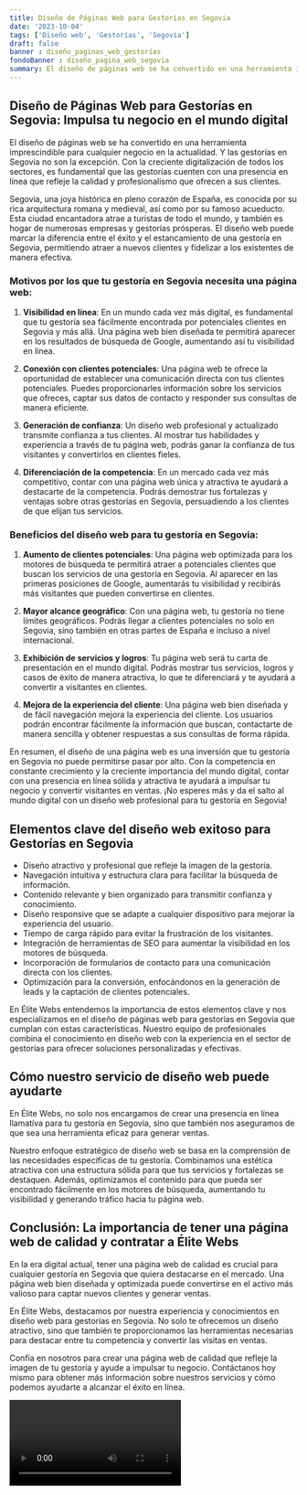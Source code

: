 ```yaml
---
title: Diseño de Páginas Web para Gestorías en Segovia
date: '2023-10-04'
tags: ['Diseño web', 'Gestorías', 'Segovia']
draft: false
banner : diseño_paginas_web_gestorías
fondoBanner : diseño_pagina_web_segovia
summary: El diseño de páginas web se ha convertido en una herramienta imprescindible para cualquier negocio en la actualidad. Y las gestorías en Segovia no son la excepción. Con la creciente digitalización de todos los sectores, es fundamental que las gestorías cuenten con una presencia en línea que refleje la calidad y profesionalismo que ofrecen a sus clientes.
---
```


## Diseño de Páginas Web para Gestorías en Segovia: Impulsa tu negocio en el mundo digital

El diseño de páginas web se ha convertido en una herramienta imprescindible para cualquier negocio en la actualidad. Y las gestorías en Segovia no son la excepción. Con la creciente digitalización de todos los sectores, es fundamental que las gestorías cuenten con una presencia en línea que refleje la calidad y profesionalismo que ofrecen a sus clientes.

Segovia, una joya histórica en pleno corazón de España, es conocida por su rica arquitectura romana y medieval, así como por su famoso acueducto. Esta ciudad encantadora atrae a turistas de todo el mundo, y también es hogar de numerosas empresas y gestorías prósperas. El diseño web puede marcar la diferencia entre el éxito y el estancamiento de una gestoría en Segovia, permitiendo atraer a nuevos clientes y fidelizar a los existentes de manera efectiva.

### Motivos por los que tu gestoría en Segovia necesita una página web:

1. **Visibilidad en línea**: En un mundo cada vez más digital, es fundamental que tu gestoría sea fácilmente encontrada por potenciales clientes en Segovia y más allá. Una página web bien diseñada te permitirá aparecer en los resultados de búsqueda de Google, aumentando así tu visibilidad en línea.

2. **Conexión con clientes potenciales**: Una página web te ofrece la oportunidad de establecer una comunicación directa con tus clientes potenciales. Puedes proporcionarles información sobre los servicios que ofreces, captar sus datos de contacto y responder sus consultas de manera eficiente.

3. **Generación de confianza**: Un diseño web profesional y actualizado transmite confianza a tus clientes. Al mostrar tus habilidades y experiencia a través de tu página web, podrás ganar la confianza de tus visitantes y convertirlos en clientes fieles.

4. **Diferenciación de la competencia**: En un mercado cada vez más competitivo, contar con una página web única y atractiva te ayudará a destacarte de la competencia. Podrás demostrar tus fortalezas y ventajas sobre otras gestorías en Segovia, persuadiendo a los clientes de que elijan tus servicios.

### Beneficios del diseño web para tu gestoría en Segovia:

1. **Aumento de clientes potenciales**: Una página web optimizada para los motores de búsqueda te permitirá atraer a potenciales clientes que buscan los servicios de una gestoría en Segovia. Al aparecer en las primeras posiciones de Google, aumentarás tu visibilidad y recibirás más visitantes que pueden convertirse en clientes.

2. **Mayor alcance geográfico**: Con una página web, tu gestoría no tiene límites geográficos. Podrás llegar a clientes potenciales no solo en Segovia, sino también en otras partes de España e incluso a nivel internacional.

3. **Exhibición de servicios y logros**: Tu página web será tu carta de presentación en el mundo digital. Podrás mostrar tus servicios, logros y casos de éxito de manera atractiva, lo que te diferenciará y te ayudará a convertir a visitantes en clientes.

4. **Mejora de la experiencia del cliente**: Una página web bien diseñada y de fácil navegación mejora la experiencia del cliente. Los usuarios podrán encontrar fácilmente la información que buscan, contactarte de manera sencilla y obtener respuestas a sus consultas de forma rápida.

En resumen, el diseño de una página web es una inversión que tu gestoría en Segovia no puede permitirse pasar por alto. Con la competencia en constante crecimiento y la creciente importancia del mundo digital, contar con una presencia en línea sólida y atractiva te ayudará a impulsar tu negocio y convertir visitantes en ventas. ¡No esperes más y da el salto al mundo digital con un diseño web profesional para tu gestoría en Segovia!

<GifSeo />

<Cta />

## Elementos clave del diseño web exitoso para Gestorías en Segovia 

- Diseño atractivo y profesional que refleje la imagen de la gestoría.
- Navegación intuitiva y estructura clara para facilitar la búsqueda de información.
- Contenido relevante y bien organizado para transmitir confianza y conocimiento.
- Diseño responsive que se adapte a cualquier dispositivo para mejorar la experiencia del usuario.
- Tiempo de carga rápido para evitar la frustración de los visitantes.
- Integración de herramientas de SEO para aumentar la visibilidad en los motores de búsqueda.
- Incorporación de formularios de contacto para una comunicación directa con los clientes.
- Optimización para la conversión, enfocándonos en la generación de leads y la captación de clientes potenciales.

En Élite Webs entendemos la importancia de estos elementos clave y nos especializamos en el diseño de páginas web para gestorías en Segovia que cumplan con estas características. Nuestro equipo de profesionales combina el conocimiento en diseño web con la experiencia en el sector de gestorías para ofrecer soluciones personalizadas y efectivas.

## Cómo nuestro servicio de diseño web puede ayudarte

En Élite Webs, no solo nos encargamos de crear una presencia en línea llamativa para tu gestoría en Segovia, sino que también nos aseguramos de que sea una herramienta eficaz para generar ventas. 

Nuestro enfoque estratégico de diseño web se basa en la comprensión de las necesidades específicas de tu gestoría. Combinamos una estética atractiva con una estructura sólida para que tus servicios y fortalezas se destaquen. Además, optimizamos el contenido para que pueda ser encontrado fácilmente en los motores de búsqueda, aumentando tu visibilidad y generando tráfico hacia tu página web.

## Conclusión: La importancia de tener una página web de calidad y contratar a Élite Webs

En la era digital actual, tener una página web de calidad es crucial para cualquier gestoría en Segovia que quiera destacarse en el mercado. Una página web bien diseñada y optimizada puede convertirse en el activo más valioso para captar nuevos clientes y generar ventas.

En Élite Webs, destacamos por nuestra experiencia y conocimientos en diseño web para gestorías en Segovia. No solo te ofrecemos un diseño atractivo, sino que también te proporcionamos las herramientas necesarias para destacar entre tu competencia y convertir las visitas en ventas.

Confía en nosotros para crear una página web de calidad que refleje la imagen de tu gestoría y ayude a impulsar tu negocio. Contáctanos hoy mismo para obtener más información sobre nuestros servicios y cómo podemos ayudarte a alcanzar el éxito en línea.

<Video />

<CtaBot job='Gestorías' city='Segovia'/>

<Gmaps query='Segovia+españa+maps' />